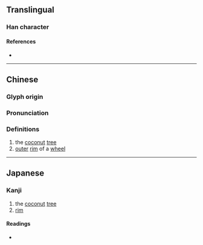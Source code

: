 {{character info/new}}
==Translingual==

===Han character===
{{Han char|rn=75|rad=木|as=04|sn=8|four=41940|canj=DMVH|ids=⿰木牙}}

====References====
* {{Han ref|kx=0515.120|dkj=14542|hdz=21167.060|uh=6792|ud=26514|bh=CCD6|bd=52438}}

----

==Chinese==
{{zh-forms}}

===Glyph origin===
{{Han etym}}

===Pronunciation===
{{zh-pron
|m=yá,yā
|c=ngaa4
|mc=y
|oc=y
|ma=
|cat=n
}}

===Definitions===
{{zh-hanzi}}

# the [[coconut]] [[tree]]
# [[outer]] [[rim]] of a [[wheel]]

----

==Japanese==

===Kanji===

{{ja-kanji|grade=|rs=木04}}

# the [[coconut]] [[tree]]
# [[rim]]

====Readings====
* {{ja-readings
|on=や, が
}}
